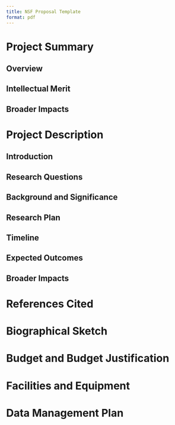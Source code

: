 ```yaml
---
title: NSF Proposal Template
format: pdf
---
```


# Project Summary

## Overview

## Intellectual Merit

## Broader Impacts

# Project Description

## Introduction

## Research Questions

## Background and Significance

## Research Plan

## Timeline

## Expected Outcomes

## Broader Impacts

# References Cited

# Biographical Sketch

# Budget and Budget Justification

# Facilities and Equipment

# Data Management Plan
